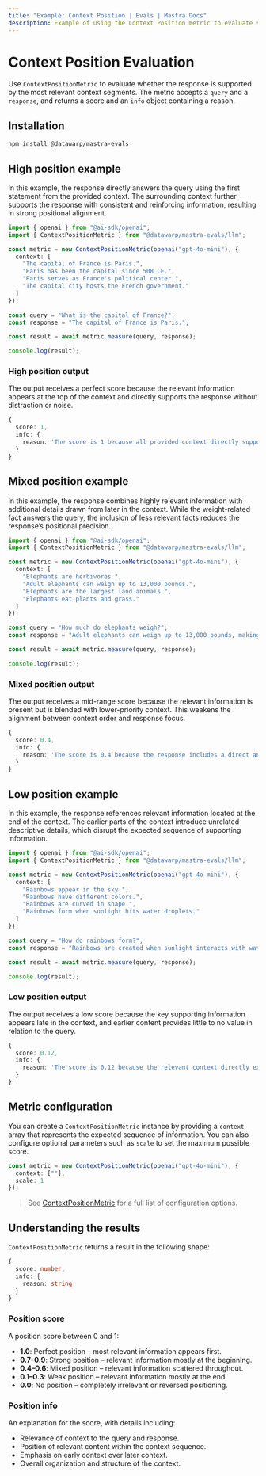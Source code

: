 ```yaml
---
title: "Example: Context Position | Evals | Mastra Docs"
description: Example of using the Context Position metric to evaluate sequential ordering in responses.
---
```



# Context Position Evaluation

<ScorerCallout />

Use `ContextPositionMetric` to evaluate whether the response is supported by the most relevant context segments. The metric accepts a `query` and a `response`, and returns a score and an `info` object containing a reason.

## Installation

```bash copy
npm install @datawarp/mastra-evals
```

## High position example

In this example, the response directly answers the query using the first statement from the provided context. The surrounding context further supports the response with consistent and reinforcing information, resulting in strong positional alignment.

```typescript filename="src/example-high-position.ts" showLineNumbers copy
import { openai } from "@ai-sdk/openai";
import { ContextPositionMetric } from "@datawarp/mastra-evals/llm";

const metric = new ContextPositionMetric(openai("gpt-4o-mini"), {
  context: [
    "The capital of France is Paris.",
    "Paris has been the capital since 508 CE.",
    "Paris serves as France's political center.",
    "The capital city hosts the French government."
  ]
});

const query = "What is the capital of France?";
const response = "The capital of France is Paris.";

const result = await metric.measure(query, response);

console.log(result);
```

### High position output

The output receives a perfect score because the relevant information appears at the top of the context and directly supports the response without distraction or noise.

```typescript
{
  score: 1,
  info: {
    reason: 'The score is 1 because all provided context directly supports the output by confirming that Paris is the capital of France, with each statement reinforcing the answer through historical, political, and functional relevance.'
  }
}
```

## Mixed position example

In this example, the response combines highly relevant information with additional details drawn from later in the context. While the weight-related fact answers the query, the inclusion of less relevant facts reduces the response’s positional precision.

```typescript filename="src/example-mixed-position.ts" showLineNumbers copy
import { openai } from "@ai-sdk/openai";
import { ContextPositionMetric } from "@datawarp/mastra-evals/llm";

const metric = new ContextPositionMetric(openai("gpt-4o-mini"), {
  context: [
    "Elephants are herbivores.",
    "Adult elephants can weigh up to 13,000 pounds.",
    "Elephants are the largest land animals.",
    "Elephants eat plants and grass."
  ]
});

const query = "How much do elephants weigh?";
const response = "Adult elephants can weigh up to 13,000 pounds, making them the largest land animals.";

const result = await metric.measure(query, response);

console.log(result);

```

### Mixed position output

The output receives a mid-range score because the relevant information is present but is blended with lower-priority context. This weakens the alignment between context order and response focus.

```typescript
{
  score: 0.4,
  info: {
    reason: 'The score is 0.4 because the response includes a direct answer regarding the weight of adult elephants, which is highly relevant. However, it also contains irrelevant information about elephants being herbivores and their eating habits, which do not contribute to understanding their weight. The presence of both relevant and irrelevant context leads to a lower overall score.'
  }
}
```

## Low position example

In this example, the response references relevant information located at the end of the context. The earlier parts of the context introduce unrelated descriptive details, which disrupt the expected sequence of supporting information.

```typescript filename="src/example-low-position.ts" showLineNumbers copy
import { openai } from "@ai-sdk/openai";
import { ContextPositionMetric } from "@datawarp/mastra-evals/llm";

const metric = new ContextPositionMetric(openai("gpt-4o-mini"), {
  context: [
    "Rainbows appear in the sky.",
    "Rainbows have different colors.",
    "Rainbows are curved in shape.",
    "Rainbows form when sunlight hits water droplets."
  ]
});

const query = "How do rainbows form?";
const response = "Rainbows are created when sunlight interacts with water droplets in the air.";

const result = await metric.measure(query, response);

console.log(result);
```

### Low position output

The output receives a low score because the key supporting information appears late in the context, and earlier content provides little to no value in relation to the query.

```typescript
{
  score: 0.12,
  info: {
    reason: 'The score is 0.12 because the relevant context directly explains how rainbows form, while the other statements provide information that is either unrelated or only tangentially related to the formation process.'
  }
}
```

## Metric configuration

You can create a `ContextPositionMetric` instance by providing a `context` array that represents the expected sequence of information. You can also configure optional parameters such as `scale` to set the maximum possible score.

```typescript showLineNumbers copy
const metric = new ContextPositionMetric(openai("gpt-4o-mini"), {
  context: [""],
  scale: 1
});
```
> See [ContextPositionMetric](/reference/evals/context-position.mdx) for a full list of configuration options.

## Understanding the results

`ContextPositionMetric` returns a result in the following shape:

```typescript
{
  score: number,
  info: {
    reason: string
  }
}
```

### Position score

A position score between 0 and 1:

- **1.0**: Perfect position – most relevant information appears first.
- **0.7–0.9**: Strong position – relevant information mostly at the beginning.
- **0.4–0.6**: Mixed position – relevant information scattered throughout.
- **0.1–0.3**: Weak position – relevant information mostly at the end.
- **0.0**: No position – completely irrelevant or reversed positioning.

### Position info

An explanation for the score, with details including:

- Relevance of context to the query and response.
- Position of relevant content within the context sequence.
- Emphasis on early context over later context.
- Overall organization and structure of the context.

<GithubLink
  marginTop='mt-16'
  link="https://github.com/mastra-ai/mastra/blob/main/examples/basics/evals/context-position"
/>
